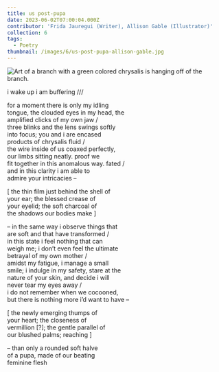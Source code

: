 ```yaml
---
title: us post-pupa
date: 2023-06-02T07:00:04.000Z
contributor: 'Frida Jauregui (Writer), Allison Gable (Illustrator)'
collection: 6
tags:
  - Poetry
thumbnail: /images/6/us-post-pupa-allison-gable.jpg
---
```


<img src="/images/6/us-post-pupa-allison-gable.jpg" alt="Art of a branch with a green colored chrysalis is hanging off of the branch." class="w450" />

i wake up i am buffering ///<br />

for a moment there is only my idling<br />
tongue, the clouded eyes in my head, the<br />
amplified clicks of my own jaw /<br />
three blinks and the lens swings softly<br />
into focus; you and i are encased<br />
products of chrysalis fluid /<br />
the wire inside of us coaxed perfectly,<br />
our limbs sitting neatly. proof we<br />
fit together in this anomalous way. fated /<br />
and in this clarity i am able to<br />
admire your intricacies –

\[ the thin film just behind the shell of<br />
your ear; the blessed crease of<br />
your eyelid; the soft charcoal of<br />
the shadows our bodies make ]<br />

– in the same way i observe things that<br />
are soft and that have transformed /<br />
in this state i feel nothing that can<br />
weigh me; i don’t even feel the ultimate<br />
betrayal of my own mother /<br />
amidst my fatigue, i manage a small<br />
smile; i indulge in my safety, stare at the<br />
nature of your skin, and decide i will<br />
never tear my eyes away /<br />
i do not remember when we cocooned,<br />
but there is nothing more i’d want to have –<br />

\[ the newly emerging thumps of<br />
your heart; the closeness of<br />
vermillion \[?]; the gentle parallel of<br />
our blushed palms; reaching ]

– than only a rounded soft halve<br />
of a pupa, made of our beating<br />
feminine flesh
